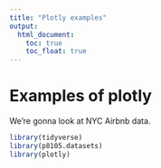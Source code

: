 ```yaml
---
title: "Plotly examples"
output: 
  html_document:
    toc: true
    toc_float: true
---
```


# Examples of plotly

We're gonna look at NYC Airbnb data.

```r
library(tidyverse)
library(p8105.datasets)
library(plotly)
```

